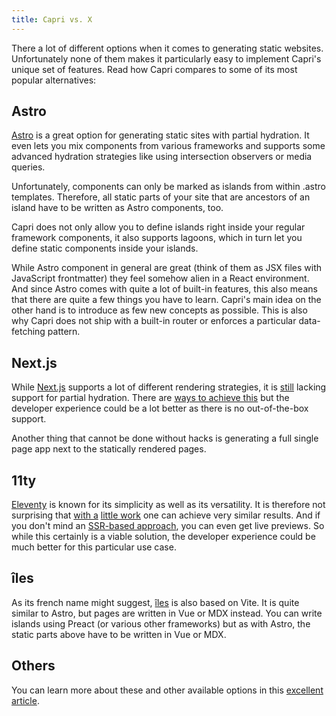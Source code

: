```yaml
---
title: Capri vs. X
---
```


There a lot of different options when it comes to generating static websites. Unfortunately none of
them makes it particularly easy to implement Capri's unique set of features. Read how Capri compares
to some of its most popular alternatives:

## Astro

[Astro](https://astro.build/) is a great option for generating static sites with partial hydration.
It even lets you mix components from various frameworks and supports some advanced hydration strategies
like using intersection observers or media queries.

Unfortunately, components can only be marked as islands from within .astro templates.
Therefore, all static parts of your site that are ancestors of an island have to be written as
Astro components, too.

Capri does not only allow you to define islands right inside your regular framework components, it also
supports lagoons, which in turn let you define static components inside your islands.

While Astro component in general are great (think of them as JSX files with JavaScript frontmatter)
they feel somehow alien in a React environment. And since Astro comes with quite a lot of built-in
features, this also means that there are quite a few things you have to learn. Capri's main idea on the
other hand is to introduce as few new concepts as possible. This is also why Capri does not ship with a
built-in router or enforces a particular data-fetching pattern.

## Next.js

While [Next.js](https://nextjs.org/) supports a lot of different rendering strategies, it is
[still](https://github.com/vercel/next.js/issues/10344#issuecomment-580701566) lacking support for partial hydration.
There are [ways to achieve this](https://medium.com/@luke_schmuke/how-we-achieved-the-best-web-performance-with-partial-hydration-20fab9c808d5)
but the developer experience could be a lot better as there is no out-of-the-box support.

Another thing that cannot be done without hacks is generating a full single page app
next to the statically rendered pages.

## 11ty

[Eleventy](https://www.11ty.dev/) is known for its simplicity as well as its versatility. It is therefore
not surprising that [with a](https://markus.oberlehner.net/blog/setting-up-eleventy-with-preact-and-htm/)
[little work](https://markus.oberlehner.net/blog/building-partially-hydrated-progressively-enhanced-static-websites-with-isomorphic-preact-and-eleventy/)
one can achieve very similar results. And if you don't mind an
[SSR-based approach](https://www.11ty.dev/docs/plugins/serverless/), you can even get live previews.
So while this certainly is a viable solution, the developer experience could be much better for this
particular use case.

## îles

As its french name might suggest, [îles](https://iles-docs.netlify.app/) is also based on Vite.
It is quite similar to Astro, but pages are written in Vue or MDX instead. You can write islands using
Preact (or various other frameworks) but as with Astro, the static parts above have to be written in Vue or MDX.

## Others

You can learn more about these and other available options in this
[excellent article](https://ajcwebdev.com/what-is-partial-hydration-and-why-is-everyone-talking-about-it).
